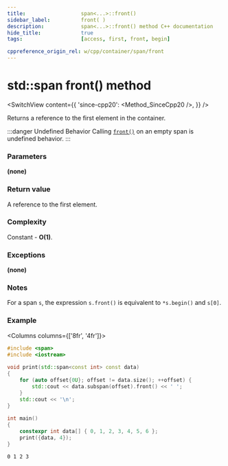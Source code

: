 ```yaml
---
title:					span<...>::front()
sidebar_label:			front( )
description:			span<...>::front() method C++ documentation
hide_title:				true
tags:					[access, first, front, begin]

cppreference_origin_rel: w/cpp/container/span/front
---
```



<!----------------- Codes ---------------------->

<!-- Terms -->

<!-- operator_assign() -->

# std::span front() method

<SwitchView content={{
    'since-cpp20': <Method_SinceCpp20 />,
}} />

Returns a <Tooltip title={Term_ContAlias_Reference}>reference</Tooltip> to the first element in the container.

:::danger Undefined Behavior
Calling [`front()`](#) on an empty span is <Tooltip title={Term_UndefinedBehaviour}>undefined behavior</Tooltip>.
:::

### Parameters

**(none)**

### Return value

A reference to the first element.

### Complexity

Constant - **O(1)**.

### Exceptions

**(none)**

### Notes

For a span `s`, the expression `s.front()` is equivalent to `*s.begin()` and `s[0]`.

### Example

<Columns columns={['8fr', '4fr']}>
<div>

```cpp title='Main.cpp' showLineNumbers
#include <span>
#include <iostream>
 
void print(std::span<const int> const data)
{
    for (auto offset{0U}; offset != data.size(); ++offset) {
        std::cout << data.subspan(offset).front() << ' ';
    }
    std::cout << '\n';
}
 
int main()
{
    constexpr int data[] { 0, 1, 2, 3, 4, 5, 6 };
    print({data, 4});
}
```

</div>
<div>

```plaintext title="Output"
0 1 2 3
```

</div>
</Columns>
